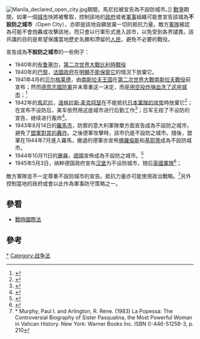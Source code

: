 [[File:Manila_declared_open_city.jpg|thumb]]期間，馬尼拉被宣告為不設防城市。]]
[[戰爭|戰爭]]期間，如果一個[[城市|城市]]快將被奪取，控制該地的[[政府|政府]]或者[[軍事|軍事]]組織可能會宣告該城為'''不設防之城市'''（Open City），亦即是該地自願放棄一切的抵抗力量。敵方[[軍隊|軍隊]]被認為可能不會炮轟或攻擊該地，而只會以行軍形式進入該市，以免受到各界譴責。該共識的目的是希望保護當地歷史名勝和滯留的[[人民|人民]]，避免不必要的戰役。

宣告成為'''不設防之城市'''的一些例子：

* 1940年的[[布鲁塞尔|布鲁塞尔]]，[[第二次世界大戰|第二次世界大戰]][[比利時戰役|比利時戰役]]
* 1940年的[[巴黎|巴黎]]，[[法兰西第三共和国|法國政府]]在[[法國戰役|明顯不能保衛它]]的情況下放棄它。
* 1941年4月的[[贝尔格莱德|贝尔格莱德]]，由[[南斯拉夫王國|南斯拉夫王国]]在[[第二次世界大戰|第二次世界大戰]][[南斯拉夫戰役|南斯拉夫戰役]]前宣布；然而[[德意志國防軍|德意志國防軍]]并未尊重这一决定，而是[[1941年惩罚行动|用空投炸弹血洗了这座城市]]；<ref>{{cite book|title=Istorija Jugoslavije 1918-1978|publisher=Nolit|author=Petranović, Branko|year=1987|location=Belgrade|pages=184|trans-title=History of Yugoslavia 1918-1978}}</ref>
* 1942年的[[馬尼拉|馬尼拉]]，[[道格拉斯·麦克阿瑟|道格拉斯·麦克阿瑟]]在不能抵抗[[菲律賓戰役_(1941年－1942年)|日本軍隊的攻势]]時放棄它<ref>{{cite journal|title=Manila Declared 'Open City'|author=|date=1941-12-26|journal=[[芝加哥论坛报|芝加哥论坛报]]|issue=309|volume=C|pages=1}}</ref>；在宣布不设防后，美军依然用这座城市进行后勤工作<ref>{{cite web|title=Manila: How Open Was This Open City?|url=https://www.historynet.com/manila-how-open-was-this-open-city-january-98-world-war-ii-feature.htm|author=John W. Whitman|date=January 1998|website=Historynet|access-date=2021-06-15|archive-date=2021-06-15|archive-url=https://web.archive.org/web/20210615011108/https://www.historynet.com/manila-how-open-was-this-open-city-january-98-world-war-ii-feature.htm}}</ref>；日军无视了不设防的宣告，继续进行轰炸<ref>{{cite journal|title=Japanese Bombs Fire Open City Of Manila; Civilian Toll Heavy; Invaders Gain In Luzon|url=http://www.freerepublic.com/focus/f-chat/2825808/posts|date=28 December 1941|journal=[[The_New_York_Times|The New York Times]]|issue=30,654|volume=XCI|pages=1|access-date=2021-06-15|archive-date=2019-06-07|archive-url=https://web.archive.org/web/20190607143203/http://www.freerepublic.com/focus/f-chat/2825808/posts}}</ref>。
* 1943年8月14日的[[羅馬市|羅馬市]]，防禦的意大利軍隊單方面宣告成為不設防之城市，避免了[[義大利戰役_(第二次世界大戰)|盟軍對其的轟炸]]。之後德軍攻擊時，該市仍是不設防之城市。隨後，盟軍在1944年7月進入羅馬，撤退的德軍亦宣佈[[佛羅倫斯|佛羅倫斯]]和[[基耶蒂|基耶蒂]]成為不設防城市。
* 1944年10月11日的[[雅典|雅典]]，[[德國|德國]]宣佈成為不設防之城市。<ref>{{Cite web |url=http://www.bletchleypark.net/ww2/ww2-1944.html |title=World War II Chronology 1944 |accessdate=2009-05-06 |archive-date=2006-10-02 |archive-url=https://web.archive.org/web/20061002165549/http://www.bletchleypark.net/ww2/ww2-1944.html |dead-url=yes }}</ref>
*1945年5月3日，纳粹德国政府宣布[[汉堡|汉堡]]为不设防城市，随后[[英國軍隊|英國軍隊]]{{Translink|en|Capture of Hamburg|汉堡战役|占领此城}}<ref>{{cite journal|title=Hamburg Declared Open City; British Occupy It|url=http://nla.gov.au/nla.news-article56382929|date=4 May 1945|journal=[[The_Morning_Bulletin|The Morning Bulletin]]|issue=25,442|pages=1|access-date=2021-06-15|archive-date=2019-12-13|archive-url=https://web.archive.org/web/20191213125221/http://nla.gov.au/nla.news-article56382929}}</ref>；

敵方軍隊並不一定尊重不設防城市的宣告。抵抗力量亦可能使用政治戰略。<ref>* Murphy, Paul I. and Arlington, R. Rene. (1983) La Popessa: The Controversial Biography of Sister Pasqualina, the Most Powerful Woman in Vatican History. New York: Warner Books Inc. ISBN 0-446-51258-3, p. 210</ref>另外控制當地的政府或會以此作為軍事防守策略之一。

== 參看 ==
*[[海牙公约|戰時國際法]]

== 參考 ==
{{Reflist}}

[[Category:城鎮戰|*]]
[[Category:战争法|Category:战争法]]